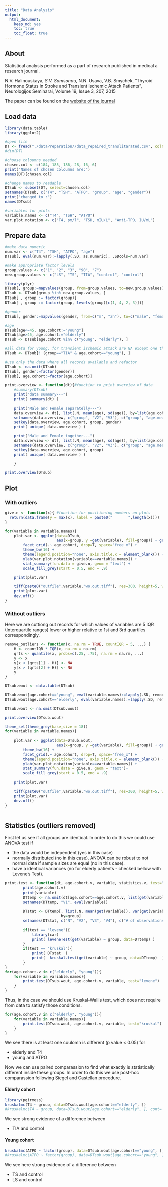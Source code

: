 ```yaml
---
title: "Data Analysis"
output: 
  html_document: 
    keep_md: yes
    toc: true
    toc_float: true
---
```


## About

Statistical analysis performed as a part of research published in medical a research journal. 

N.V. Halinouskaya, _S.V. Samsonau_, N.N. Usava, V.B. Smychek, “Thyroid Hormone Status in Stroke and Transient Ischemic Attack Patients”, Neurologijos Seminarai, Volume 19, Issue 3, 207, 2015

The paper can be found on the [website of the journal](http://www.neuroseminarai.lt/wp-content/uploads/2017/02/Neuro_2015_Nr3_207-209.pdf)



## Load data

```r
library(data.table)
library(ggplot2)

#open file
DT <- fread("./dataPreparation//data_repaired_translitarated.csv", colClasses=rep("character", 977))
#dim(DT)

#choose coloumns needed
chosen.col <- c(184, 185, 186, 28, 16, 6) 
print("Names of chosen coloumns are:")
names(DT)[chosen.col]

#change names to readable
DTsub <- subset(DT, select=chosen.col) 
setnames(DTsub, c("T4", "TSH", "ATPO", "group", "age", "gender"))
print("changed to :")
names(DTsub)

#variables for plots
variable.names <- c("T4", "TSH", "ATPO")
var.plot.notation <- c("T4, pm/l", "TSH, mIU/L", "Anti-TPO, IU/mL")
```

## Prepare data

```r
#make data numeric
num.var <- c("T4", "TSH", "ATPO", "age")
DTsub[, eval(num.var):=lapply(.SD, as.numeric), .SDcols=num.var]

#make appropriate factor levels
group.values <- c("1", "2", "3", "90", "7")
new.group.values <- c("LS", "TS", "TIA", "control", "control")

library(plyr)
DTsub[, group:=mapvalues(group, from=group.values, to=new.group.values)]
DTsub <- DTsub[group %in% new.group.values, ]
DTsub[ , group := factor(group)]
DTsub[ , group := factor(group, levels(group)[c(1, 4, 2, 3)])]

#gender
DTsub[, gender:=mapvalues(gender, from=c("m", "zh"), to=c("male", "female"))]

#age
DTsub[age<=45, age.cohort:="young"]
DTsub[age>45, age.cohort:="elderly"]
DTsub <- DTsub[age.cohort %in% c("young", "elderly"), ]

#all data for young, for transient ischemic attack are NA except one that is 0. So we do not use them
DTsub <- DTsub[! (group=="TIA" & age.cohort=="young"), ]

#use only the data where all records available and refactor
DTsub <- na.omit(DTsub)
DTsub[, gender:=factor(gender)]
DTsub[, age.cohort:=factor(age.cohort)]

```

```r
print.overview <- function(dt){#function to print overview of data
    #summary(DTsub)
    print("data summary---")
    print( summary(dt) )
        
    print("Male and Female separatelly---")
    data.overview <- dt[, list(.N, mean(age), sd(age)), by=list(age.cohort, group, gender)]
    setnames(data.overview, c("group", "V2", "V3"), c("group", "age.mean", "age.sd"))
    setkey(data.overview, age.cohort, group, gender)
    print( unique( data.overview ) )

    print("Male and Female together---")
    data.overview <- dt[, list(.N, mean(age), sd(age)), by=list(age.cohort, group)]
    setnames(data.overview, c("group", "V2", "V3"), c("group", "age.mean", "age.sd"))
    setkey(data.overview, age.cohort, group)
    print( unique( data.overview ) )

    }

print.overview(DTsub)
```


## Plot

### With outliers
```r
give.n <- function(x){ #function for positioning numbers on plots
  return(data.frame(y = max(x), label = paste0("       ",length(x))))
}

for(variable in variable.names){
    plot.var <- ggplot(data=DTsub,
                       aes(x=group, y =get(variable), fill=group)) + geom_boxplot() +
        facet_grid(.~ age.cohort, drop=T, space="free_x") +
        theme_bw(16) +
        theme(legend.position="none", axis.title.x = element_blank()) + 
        ylab(var.plot.notation[variable==variable.names]) +
        stat_summary(fun.data = give.n, geom = "text") +
        scale_fill_grey(start = 0.5, end = .9)

    print(plot.var)

    tiff(paste0("outfile",variable,"wo.out.tiff"), res=300, height=5, width=6.80, units="in")
    print(plot.var)
    dev.off()    
}

```
 
 
### Without outliers
Here we are cuttiong out records for which values of variables are 5 IQR (Interquartile ranges) lower or higher relative to 1st and 3rd quartiles correspondingly.

```r
remove_outliers <- function(x, na.rm = TRUE, countIQR = 5, ...) {
    H <- countIQR * IQR(x, na.rm = na.rm)
    qrts <- quantile(x, probs=c(.25, .75), na.rm = na.rm, ...)
    y <- x
    y[x < (qrts[1] - H)] <- NA
    y[x > (qrts[2] + H)] <- NA
    y
}

DTsub.wout <- data.table(DTsub)

DTsub.wout[age.cohort=="young", eval(variable.names):=lapply(.SD, remove_outliers), .SDcols=variable.names]
DTsub.wout[age.cohort=="elderly", eval(variable.names):=lapply(.SD, remove_outliers), .SDcols=variable.names]

DTsub.wout <- na.omit(DTsub.wout)
```

```r
print.overview(DTsub.wout)
```

```r
theme_set(theme_grey(base_size = 18))
for(variable in variable.names){
    
    plot.var <- ggplot(data=DTsub.wout,
                       aes(x=group, y =get(variable), fill=group)) + geom_boxplot() +
        theme_bw(16) +
        facet_grid(.~ age.cohort, drop=T, space="free_x") +
        theme(legend.position="none", axis.title.x = element_blank()) + 
        ylab(var.plot.notation[variable==variable.names]) +
        stat_summary(fun.data = give.n, geom = "text")+
        scale_fill_grey(start = 0.5, end = .9)
    
    print(plot.var)

    tiff(paste0("outfile",variable,"wo.out.tiff"), res=300, height=5, width=6.80, units="in")
    print(plot.var)
    dev.off()
}
    
```


## Statistics (outliers removed)

First let us see if all groups are identical. In order to do this we could use ANOVA test if  

 * the data would be independent (yes in this case)
 * normally distributed (no in this case). ANOVA can be robust to not normal data if sample sizes are equal (no in this case).
 * have a identical variances (no for elderly patients - checked bellow with Levene's Test).

```r
print.test <- function(dt, age.cohort.v, variable, statistics.v, test="kruskal"){
        print(age.cohort.v)
        print(variable)
        DTtemp <- na.omit(dt[age.cohort==age.cohort.v, list(get(variable), group)])
        setnames(DTtemp, "V1", eval(variable))
        
        DTstat <- DTtemp[, list(.N, mean(get(variable)), var(get(variable)), median(get(variable))), 
                         by=group]
        setnames(DTstat, c("N", "V2", "V3", "V4"), c("# of observations", "mean", "variance", "median"))
        
        if(test == "levene"){
            library(car)
            print( leveneTest(get(variable) ~ group, data=DTtemp) )
        }
        if(test == "kruskal"){
            print( DTstat  )    
            print(  kruskal.test(get(variable) ~ group, data=DTtemp)  )
        }
}
for(age.cohort.v in c("elderly", "young")){
    for(variable in variable.names){
        print.test(DTsub.wout, age.cohort.v, variable, test="levene")        
    }    
}
```

Thus, in the case we should use Kruskal-Wallis test, which does not require from data to satisfy those conditions.

```r
for(age.cohort.v in c("elderly", "young")){
    for(variable in variable.names){
        print.test(DTsub.wout, age.cohort.v, variable, test="kruskal")        
    }    
}


```

We see there is at least one coulomn is different (p value < 0.05) for

 * elderly and T4
 * young and ATPO

Now we can use paired comparassion to find what exactly is statistically different inside these groups.
In order to do this we use post-hoc comparassion following Siegel and Castellan procedure.

#### Elderly cohort
```r
library(pgirmess)
kruskalmc(T4 ~ group, data=DTsub.wout[age.cohort=="elderly", ])
#kruskalmc(T4 ~ group, data=DTsub.wout[age.cohort=="elderly", ], cont='two-tailed')

```
We see strong evidence of a difference between

 * TIA and control
  
#### Young cohort
```r
kruskalmc(ATPO ~ factor(group), data=DTsub.wout[age.cohort=="young", ])
#kruskalmc(ATPO ~ factor(group), data=DTsub.wout[age.cohort=="young", ], cont='two-tailed')

```

We see here strong evidence of a difference between

 * TS and control
 * LS and control